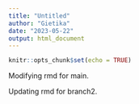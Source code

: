 ```yaml
---
title: "Untitled"
author: "Gietika"
date: "2023-05-22"
output: html_document
---
```


```r
knitr::opts_chunk$set(echo = TRUE)
```


Modifying rmd for main.

Updating rmd for branch2. 
